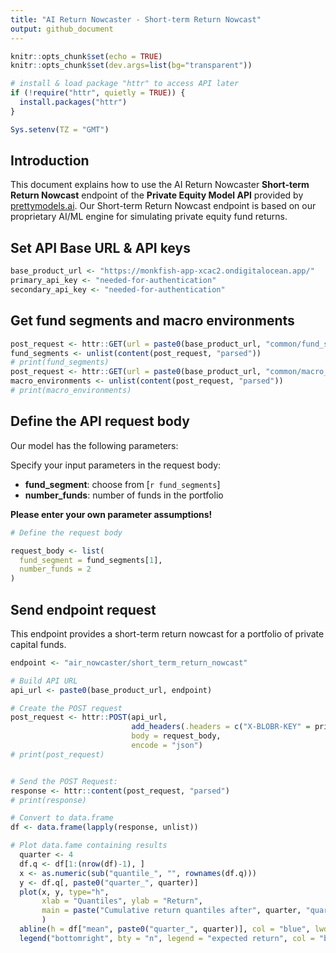 ```yaml
---
title: "AI Return Nowcaster - Short-term Return Nowcast"
output: github_document
---
```


```r
knitr::opts_chunk$set(echo = TRUE)
knitr::opts_chunk$set(dev.args=list(bg="transparent"))

# install & load package "httr" to access API later
if (!require("httr", quietly = TRUE)) {
  install.packages("httr")
}

Sys.setenv(TZ = "GMT")

```

## Introduction

This document explains how to use the AI Return Nowcaster **Short-term Return Nowcast** endpoint of the **Private Equity Model API** provided by [prettymodels.ai](https://prettymodels.ai).
Our Short-term Return Nowcast endpoint is based on our proprietary AI/ML engine for simulating private equity fund returns.

## Set API Base URL & API keys

```r
base_product_url <- "https://monkfish-app-xcac2.ondigitalocean.app/"
primary_api_key <- "needed-for-authentication"
secondary_api_key <- "needed-for-authentication"

```

## Get fund segments and macro environments

```r

post_request <- httr::GET(url = paste0(base_product_url, "common/fund_segments"))
fund_segments <- unlist(content(post_request, "parsed"))
# print(fund_segments)
post_request <- httr::GET(url = paste0(base_product_url, "common/macro_environments"))
macro_environments <- unlist(content(post_request, "parsed"))
# print(macro_environments)

```

## Define the API request body

Our model has the following parameters:

Specify your input parameters in the request body:

- **fund_segment**: choose from [`r fund_segments`]
- **number_funds**: number of funds in the portfolio

**Please enter your own parameter assumptions!**

```r

# Define the request body

request_body <- list(
  fund_segment = fund_segments[1],
  number_funds = 2
)

```

## Send endpoint request

This endpoint provides a short-term return nowcast for a portfolio of private capital funds.

```r

endpoint <- "air_nowcaster/short_term_return_nowcast"

# Build API URL
api_url <- paste0(base_product_url, endpoint)

# Create the POST request
post_request <- httr::POST(api_url,
                           add_headers(.headers = c("X-BLOBR-KEY" = primary_api_key)),
                           body = request_body,
                           encode = "json")
# print(post_request)


# Send the POST Request:
response <- httr::content(post_request, "parsed")
# print(response)

# Convert to data.frame
df <- data.frame(lapply(response, unlist))

# Plot data.fame containing results
  quarter <- 4
  df.q <- df[1:(nrow(df)-1), ]
  x <- as.numeric(sub("quantile_", "", rownames(df.q)))
  y <- df.q[, paste0("quarter_", quarter)]
  plot(x, y, type="h", 
       xlab = "Quantiles", ylab = "Return", 
       main = paste("Cumulative return quantiles after", quarter, "quarter(s)")
       )
  abline(h = df["mean", paste0("quarter_", quarter)], col = "blue", lwd = 2, lty = 3)
  legend("bottomright", bty = "n", legend = "expected return", col = "blue", lwd = 2, lty = 3)


```


